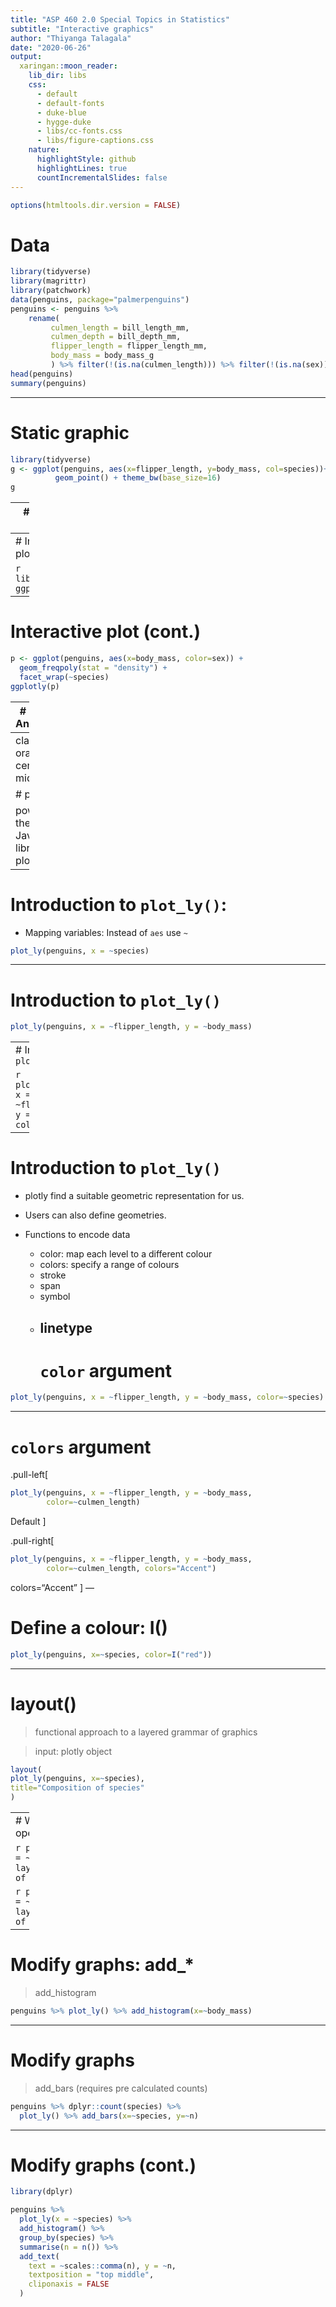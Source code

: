 ```yaml
---
title: "ASP 460 2.0 Special Topics in Statistics"
subtitle: "Interactive graphics"
author: "Thiyanga Talagala"
date: "2020-06-26"
output:
  xaringan::moon_reader:
    lib_dir: libs
    css: 
      - default
      - default-fonts
      - duke-blue
      - hygge-duke
      - libs/cc-fonts.css
      - libs/figure-captions.css
    nature:
      highlightStyle: github
      highlightLines: true
      countIncrementalSlides: false
---
```

```r
options(htmltools.dir.version = FALSE)
```

# Data 

```r
library(tidyverse)
library(magrittr)
library(patchwork)
data(penguins, package="palmerpenguins")
penguins <- penguins %>%
    rename(
         culmen_length = bill_length_mm, 
         culmen_depth = bill_depth_mm, 
         flipper_length = flipper_length_mm, 
         body_mass = body_mass_g
         ) %>% filter(!(is.na(culmen_length))) %>% filter(!(is.na(sex)))
head(penguins)
summary(penguins)
```

---

# Static graphic

```r
library(tidyverse)
g <- ggplot(penguins, aes(x=flipper_length, y=body_mass, col=species))+
          geom_point() + theme_bw(base_size=16) 
g
```

---
# Interactive graphics

- allows the use to interact with the graphical information presented on the display.

- Crossfiltering

    - Zoom by selecting an area of interest

    - Hover the line to get exact information.

---
# Interactive plot

```r
library(plotly)
ggplotly(g)
```

---
# Interactive plot (cont.)

```r
p <- ggplot(penguins, aes(x=body_mass, color=sex)) + 
  geom_freqpoly(stat = "density") + 
  facet_wrap(~species)
ggplotly(p)
```


---
# Text and Annotations

```r
p <- ggplot(penguins, aes(x=body_mass, y=flipper_length, color=sex)) + 
  geom_point(size=3) + 
  labs(x="Body mass",y="Flipper length", color="Gender")
ggplotly(p)
```
---
class: duke-orange, center, middle

# plotly

 powered by the JavaScript library plotly.js
---

# Introduction to `plot_ly()`:

- Mapping variables: Instead of `aes` use `~`

```r
plot_ly(penguins, x = ~species)
```

---

# Introduction to `plot_ly()`

```r
plot_ly(penguins, x = ~flipper_length, y = ~body_mass)
```


---
# Introduction to `plot_ly()`

```r
plot_ly(penguins, x = ~flipper_length, y = ~body_mass, col=~species)
```

---

# Introduction to `plot_ly()`

- plotly find a suitable geometric representation for us.

- Users can also define geometries.

- Functions to encode data

    - color: map each level to a different colour
    - colors: specify a range of colours
    - stroke
    - span
    - symbol
    - linetype
---
# `color` argument


```r
plot_ly(penguins, x = ~flipper_length, y = ~body_mass, color=~species)
```

---

# `colors` argument

.pull-left[
```r
plot_ly(penguins, x = ~flipper_length, y = ~body_mass,
        color=~culmen_length)
```

Default
]

.pull-right[
```r
plot_ly(penguins, x = ~flipper_length, y = ~body_mass,
        color=~culmen_length, colors="Accent")
```

colors="Accent"
]
---

# Define a colour: I()

```r
plot_ly(penguins, x=~species, color=I("red"))

```

---

# layout()

> functional approach to a layered grammar of graphics

> input: plotly object

```r
layout(
plot_ly(penguins, x=~species), 
title="Composition of species"
)

```

---
# Works with %>% operator

```r
penguins %>% plot_ly(x = ~species) %>%
layout(title="Composition of species")
```

```r
penguins %>% plot_ly(x = ~species) %>% layout(title="Composition of species")
```

---

# Modify graphs: add_*

> add_histogram

```r
penguins %>% plot_ly() %>% add_histogram(x=~body_mass)

```

---

# Modify graphs

> add_bars (requires pre calculated counts)

```r
penguins %>% dplyr::count(species) %>%
  plot_ly() %>% add_bars(x=~species, y=~n)

```

---
# Modify graphs (cont.)

```r
library(dplyr)

penguins %>%
  plot_ly(x = ~species) %>% 
  add_histogram() %>%
  group_by(species) %>%
  summarise(n = n()) %>%
  add_text(
    text = ~scales::comma(n), y = ~n, 
    textposition = "top middle", 
    cliponaxis = FALSE
  )
```



